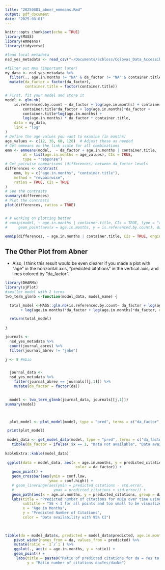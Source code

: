 ```yaml
---
title: "20250801_abner_emmeans.Rmd"
output: pdf_document
date: "2025-08-01"
---
```


```r
knitr::opts_chunk$set(echo = TRUE)
library(MASS)
library(emmeans)
library(tidyverse)

#load local metadata
nsd_yes_metadata <- read_csv("~/Documents/Schloss/Colovas_Data_Accessibility/Data/final/nsd_yes_metadata.csv.gz")

#filter out NAs (important later)
my_data <- nsd_yes_metadata %>%
  filter(., age.in.months != "NA" & da_factor != "NA" & container.title != "NA") %>% 
  mutate(da_factor = factor(da_factor), 
         container.title = factor(container.title))
```

```r

# First, fit your model and store it
model <- glm.nb(
    is.referenced.by.count ~ da_factor + log(age.in.months) + container.title +
        container.title*da_factor + log(age.in.months)*da_factor +
        container.title*log(age.in.months) +
        log(age.in.months) * da_factor * container.title,
    data = my_data,
    link = "log"
)
# Define the age values you want to examine (in months)
age_values <- c(12, 36, 60, 120)  # Adjust these as needed
# Get emmeans on the link scale for all combinations
emm <- emmeans(model,  ~ da_factor + age.in.months | container.title,
        at = list(age.in.months = age_values), CIs = TRUE,
        type = "response")
# Get pairwise comparisons (differences) between da_factor levels
differences <- contrast(
    emm, by = c("age.in.months", "container.title"),
    method = "revpairwise",
    ratios = TRUE, CIs = TRUE
)
# See the contrasts
summary(differences)
# Plot the contrasts
plot(differences, ratios = TRUE)


# # working on plotting better
# emmip(model, ~ age.in.months | container.title, CIs = TRUE, type = "response",  at = list(age.in.months = age_values)) +
#     geom_point(aes(x = age.in.months, y = is.referenced.by.count), data = my_data, size = 1, color = "lightblue2", aes = 0.25 )

emmip(differences, ~ age.in.months | container.title, CIs = TRUE, engine = "ggplot")
```

## The Other Plot from Abner
- Also, I think this result would be even clearer if you made a plot with "age" in the horizontal axis, "predicted citations" in the vertical axis, and lines colored by "da_factor".

```r
library(DHARMa)
library(sjPlot)
#smaller model with 2 terms
two_term_glmnb <-function(model_data, model_name) {

  total_model <-MASS::glm.nb(is.referenced.by.count~ da_factor + log(age.in.months) + 
       + log(age.in.months)*da_factor + log(age.in.months)*da_factor, data = model_data, link = log)

  return(total_model)
 
}

journals <- 
  nsd_yes_metadata %>%  
  count(journal_abrev) %>%  
  filter(journal_abrev != "jmbe") 

j <- 8 #mbio


  journal_data <- 
  nsd_yes_metadata %>% 
    filter(journal_abrev == journals[[j,1]]) %>%  
    mutate(da_factor = factor(da))
  

  model <- two_term_glmnb(journal_data, journals[[j,1]])
summary(model)



  plot_model <- plot_model(model, type = "pred", terms = c("da_factor", "age.in.months[12,60,84,120,180]")) +     ggtitle(paste0("Predicted counts of 'is.referenced.by.count' \nPlotted for journal ", journals[[j,1]]))

 print(plot_model)
 
 model_data <- get_model_data(model, type = "pred", terms = c("da_factor", "age.in.months[12,60,84,120]")) %>%  
   tibble(da_factor = ifelse(.$x == 1, "Data not available", "Data available"), predicted_citations = .$predicted, age.in.months = .$group)
 
kableExtra::kable(model_data)
 
 ggplot(data = model_data, aes(x = age.in.months, y = predicted_citations, 
                                color = da_factor)) + 
   geom_point() + 
   geom_crossbar(aes(ymin = conf.low,
                    ymax = conf.high)) +
   # geom_linerange(aes(ymin = predicted_citations - std.error, 
   #                  ymax = predicted_citations + std.error)) + 
   geom_path(aes(x = age.in.months, y = predicted_citations, group = da_factor)) +
   labs(title = "Predicted number of citations for mBio over time using two term fixed GLM",
        subtitle = "SE < 1 for all points and too small to be visualized",  
        x = "Age in Months", 
        y = "Predicted Number of Citations", 
        color = "Data availability with 95% CI")  
   

  
tibble(da = model_data$x, predicted = model_data$predicted, age.in.months = as.numeric(as.character(model_data$group))) %>%  
    pivot_wider(names_from = da, values_from = predicted) %>%  
    mutate(ratio = `2`/`1`) %>%  
    ggplot(., aes(x = age.in.months, y = ratio)) + 
    geom_point() + 
     labs(title = paste0("Ratio of predicted citations for da = Yes to da = No \nPlotted for journal ", journals[[j,1]]), 
          y = "Ratio number of citations da=Yes/da=No")
    
  
 
  
```

